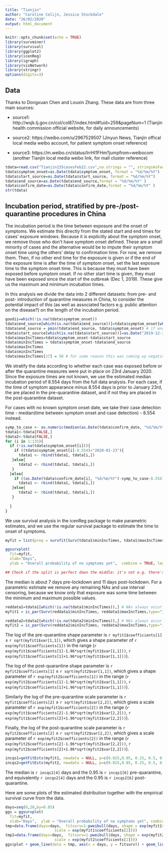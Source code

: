 ---
title: "Tianjin"
author: "Caroline Colijn, Jessica Stockdale"
date: "26/02/2020"
output: html_document
---

```{r setup, include=FALSE}
knitr::opts_chunk$set(echo = TRUE)
library(survminer)
library(survival)
library(ggplot2)
library(icenReg)
library(igraph)
library(visNetwork)
library(stringr)
options(digits=3)
```

## Data 

Thanks to Dongxuan Chen and Louxin Zhang. These data are from three main sources:

* source1: http://wsjk.tj.gov.cn/col/col87/index.html#!uid=259&pageNum=1 (Tianjin health commission official website, for daily announcements)

* source2: https://weibo.com/u/2967529507 (Jinyun News, Tianjin offical local media weibo account, for patient symptom onset reference)

* source3: https://m.weibo.cn/status/IrrHI1FHm?jumpfrom=weibocom (another Tianjin local media weibo link, for mall cluster reference)


```{r}
tdata=read.csv("Tianjin135casesFeb22.csv",na.strings = "", stringsAsFactors = F)
tdata$symptom_onset=as.Date(tdata$symptom_onset, format = "%d/%m/%Y")
tdata$start_source=as.Date(tdata$start_source, format = "%d/%m/%Y")
tdata$end_source=as.Date(tdata$end_source,format = "%d/%m/%Y" )
tdata$confirm_date=as.Date(tdata$confirm_date,format = "%d/%m/%Y" )
str(tdata)
```



## Incubation period, stratified by pre-/post- quarantine procedures in China

The incubation period is the time between exposure and the onset of symptoms. We estimate this directly from the stated start and end times for cases' exposure windows. Because it is explicitly about the symptom onset, we remove those who don't have symptom onset defined. These are a small minority of cases and the alternative would be to impute their symptom onset time using the others' delay to confirmation time.  For now, we remove them.  Then,  if no other end time for the exposure is given or  if the end of the exposure time is after the time of symptom onset, set the last exposure time to the symptom onset time. This is because they must have been exposed before symptom onset.  If no other start time is given, they must have been exposed since the start of the outbreak (Dec 1, 2019). These give us  the maximum and minimum incubation times. 

In this analysis we divide the data into 2 different datasets: from pre- and post- introduction of quarantine measures in China, to consider the potential impact of this (as well as associated factors e.g. public attention on the disease?) on the length of the incubation period.

```{r}
goodii=which(!is.na(tdata$symptom_onset))
tdata$end_source[which(is.na(tdata$end_source))]=tdata$symptom_onset[which(is.na(tdata$end_source))]  # if no end exposure: set to symptom onset 
tdata$end_source = pmin(tdata$end_source, tdata$symptom_onset) # if end exposure after onset, set to onset 
tdata$start_source[which(is.na(tdata$start_source))]=as.Date("2019-12-31") # start date 
tdata$maxIncTimes=tdata$symptom_onset-tdata$start_source 
tdata$minIncTimes = tdata$symptom_onset-tdata$end_source
tdata$maxIncTimes
tdata$minIncTimes
tdata$maxIncTimes[27] = 50 # for some reason this was coming up negative 
```

We stratify the data according to whether each case was exposed before or after the quarantine measures were put in place on 23rd January 2020. Since the exposure times are not known, we use the estimated median incubation period of 8.554 days from the full data analysis. For each case, if the time of symptom appearance minus 8.554 days is prior to January 23rd, the are placed in the pre-quarantine dataset, and if not they are placed in the post-quarantine dataset.

For cases with no known symptom onset date, we take their case detection time - median(time between symptom onset and case detection) - 8.554 instead.


```{r}
symp_to_case <- as.numeric(median(as.Date(tdata$confirm_date, "%d/%m/%Y") - tdata$symptom_onset, na.rm=T)) # median 5 
tdata1<-tdata[FALSE,]
tdata2<-tdata[FALSE,]
for (i in 1:135){
  if (!is.na(tdata$symptom_onset[i])){
    if ((tdata$symptom_onset[i]-8.554)<"2020-01-23"){
      tdata1 <- rbind(tdata1, tdata[i,])
   }else{
      tdata2 <- rbind(tdata2, tdata[i,])
   }
  }else{
    if ((as.Date(tdata$confirm_date[i], "%d/%m/%Y")-symp_to_case-8.554)<"2020-01-23"){
      tdata1 <- rbind(tdata1, tdata[i,])
   }else{
      tdata2 <- rbind(tdata2, tdata[i,])
   }
    
  }
}

```

We use survival analysis in the icenReg package to make parametric estimates, and we use the regular survival package to estimate the time to onset of symptoms. 


```{r}
myfit = list(preq = survfit(Surv(tdata1$minIncTimes, tdata1$maxIncTimes, type="interval2")~1, data=tdata1), postq = survfit(Surv(tdata2$minIncTimes, tdata2$maxIncTimes, type="interval2")~1, data=tdata2))

ggsurvplot(
  fit=myfit, 
  xlab="Days",
  ylab = "Overall probability of no symptoms yet",  combine = TRUE, legend.labs=c("pre-lockdown", "post-lockdown"))

## Check if the split is perfect down the middle: it's not e.g. there's a 2 day in tdata2 and a 50 day in tdata1
```

The median is about 7 days pre-lockdown and 11 days post-lockdown. For a parametric estimate we remove any remaining NAs and use interval censoring, because we know only that exposure was some time between the minimum and maximum possible values. 

```{r}
reddata1=tdata1[which(!is.na(tdata1$minIncTimes)),] # NAs always occur for max and min together
myfit1 = ic_par(Surv(reddata1$minIncTimes, reddata1$maxIncTimes,type="interval2")~1, data = reddata1,dist="weibull")

reddata2=tdata2[which(!is.na(tdata2$minIncTimes)),] # NAs always occur for max and min together
myfit2 = ic_par(Surv(reddata2$minIncTimes, reddata2$maxIncTimes,type="interval2")~1, data = reddata2,dist="weibull")
```

The log of the pre-quarantine shape parameter is `r myfit1$coefficients[1]` $\pm$ `r sqrt(myfit1$var[1,1])`, which gives a shape parameter of `r exp(myfit1$coefficients[1])` in the range (`r exp(myfit1$coefficients[1]-1.96*sqrt(myfit1$var[1,1]))`, `r exp(myfit1$coefficients[1]+1.96*sqrt(myfit1$var[1,1]))`).

The log of the post-quarantine shape parameter is `r myfit2$coefficients[1]` $\pm$ `r sqrt(myfit2$var[1,1])`, which gives a shape parameter of `r exp(myfit2$coefficients[1])` in the range (`r exp(myfit2$coefficients[1]-1.96*sqrt(myfit2$var[1,1]))`, `r exp(myfit2$coefficients[1]+1.96*sqrt(myfit2$var[1,1]))`).

Similarly the log of the pre-quarantine scale parameter is `r myfit1$coefficients[2]` $\pm$ `r sqrt(myfit1$var[2,2])`, which gives a scale parameter of `r exp(myfit1$coefficients[2])` in the range (`r exp(myfit1$coefficients[2]-1.96*sqrt(myfit1$var[2,2]))`, `r exp(myfit1$coefficients[2]+1.96*sqrt(myfit1$var[2,2]))`). 

Finally, the log of the post-quarantine scale parameter is `r myfit2$coefficients[2]` $\pm$ `r sqrt(myfit2$var[2,2])`, which gives a scale parameter of `r exp(myfit2$coefficients[2])` in the range (`r exp(myfit2$coefficients[2]-1.96*sqrt(myfit2$var[2,2]))`, `r exp(myfit2$coefficients[2]+1.96*sqrt(myfit2$var[2,2]))`). 

```{r}
incqs1=getFitEsts(myfit1, newdata = NULL, p=c(0.025,0.05, 0.25, 0.5, 0.75,0.95,0.975)) #
incqs2=getFitEsts(myfit2, newdata = NULL, p=c(0.025,0.05, 0.25, 0.5, 0.75,0.95,0.975))
```

The median is `r incqs1[4]` days and the 0.95 is `r incqs1[6]` pre-quarantine, and equivalently `r incqs2[4]` days and the  0.95 is `r incqs2[6]` post-quarantine. 

Here are some plots of the estimated distribution together with the empirical survival curve from the data. 

```{r}
days=seq(0,20,by=0.05)
ggs = ggsurvplot(
  fit=myfit, 
  xlab="Days",  ylab = "Overall probability of no symptoms yet", combine = TRUE,    legend.labs=c("pre-lockdown", "post-lockdown"))
tmp=data.frame(days=days,  fitsurv=1-pweibull(days, shape = exp(myfit1$coefficients[1]),
                      scale = exp(myfit1$coefficients[2])))
tmp2=data.frame(days=days,  fitsurv=1-pweibull(days, shape = exp(myfit2$coefficients[1]),
                      scale = exp(myfit2$coefficients[2])))
ggs$plot + geom_line(data = tmp, aes(x = days, y = fitsurv)) + geom_line(data = tmp2, aes(x = days, y = fitsurv))
```



